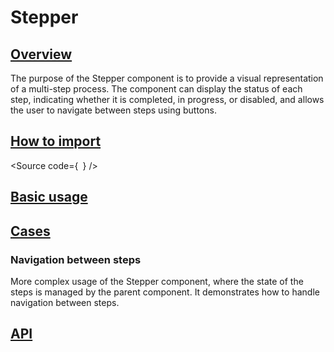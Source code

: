 

<Meta of={Stories} />

# Stepper

## [Overview](#overview)

The purpose of the Stepper component is to provide a visual representation of a multi-step process.
The component can display the status of each step, indicating whether it is completed, in progress, or disabled, and allows the user to navigate between steps using buttons.

## [How to import](#how-to-import)

<Source
  code={`
`}
/>

## [Basic usage](#basic-usage)

<Canvas of={Stories.Base} />

## [Cases](#cases)

### Navigation between steps

More complex usage of the Stepper component, where the state of the steps is managed by the parent component.
It demonstrates how to handle navigation between steps.

<Canvas of={CaseStories.WithNavigation} />

## [API](#api)

<ArgTypes of={Stories} />
